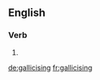==English==

===Verb===
{{head|en}}

# {{present participle of|gallicise|lang=en}}

[[de:gallicising]]
[[fr:gallicising]]